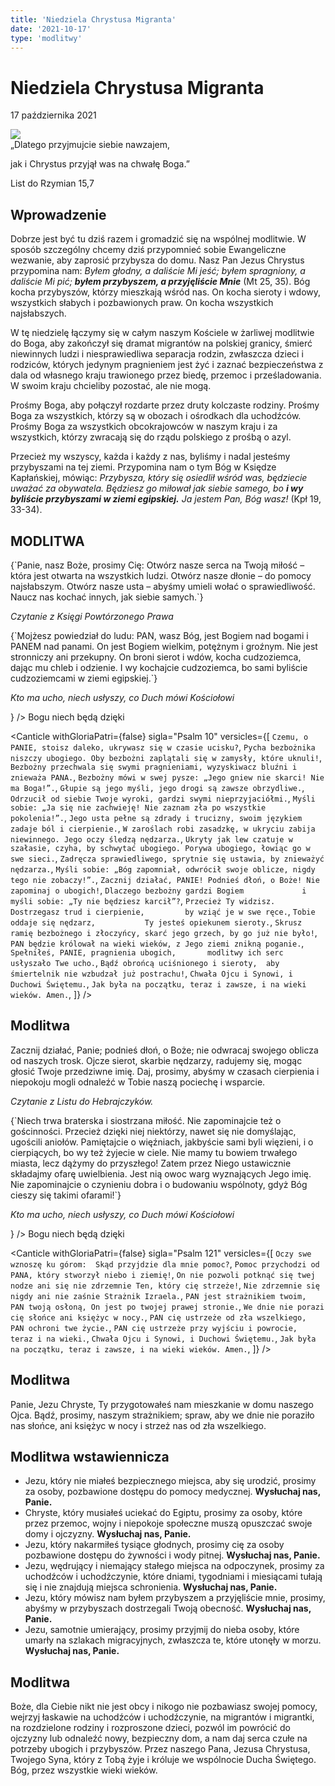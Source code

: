 ```yaml
---
title: 'Niedziela Chrystusa Migranta'
date: '2021-10-17'
type: 'modlitwy'
---
```


# Niedziela Chrystusa Migranta

<p className="relative mb-2" style={{ top: -20 }}>
  17 października 2021
</p>

<img src="/banners/christ-migrant.jpg" />

<div className="mt-6 mb-2 mx-auto font-light" style={{ textAlign: 'center' }}>
  „Dlatego przyjmujcie siebie nawzajem,
  <p>jak i Chrystus przyjął was na chwałę Boga.”</p>
</div>

<p className="font-light text-right italic">List do Rzymian 15,7</p>

## Wprowadzenie

<div class="space-y-2">
Dobrze jest być tu dziś razem i gromadzić się na wspólnej modlitwie. W sposób szczególny chcemy dziś przypomnieć sobie Ewangeliczne wezwanie, aby zaprosić przybysza do domu. Nasz Pan Jezus Chrystus przypomina nam: <i>Byłem głodny, a daliście Mi jeść; byłem spragniony, a daliście Mi pić; <strong>byłem przybyszem, a przyjęliście Mnie</strong></i> (Mt 25, 35). Bóg kocha przybyszów, którzy mieszkają wśród nas. On kocha sieroty i wdowy, wszystkich słabych i pozbawionych praw. On kocha wszystkich najsłabszych.

W tę niedzielę łączymy się w całym naszym Kościele w żarliwej modlitwie do Boga, aby zakończył się dramat migrantów na polskiej granicy, śmierć niewinnych ludzi i niesprawiedliwa separacja rodzin, zwłaszcza dzieci i rodziców, których jedynym pragnieniem jest żyć i zaznać bezpieczeństwa z dala od własnego kraju trawionego przez biedę, przemoc i prześladowania. W swoim kraju chcieliby pozostać, ale nie mogą.

Prośmy Boga, aby połączył rozdarte przez druty kolczaste rodziny. Prośmy Boga za wszystkich, którzy są w obozach i ośrodkach dla uchodźców. Prośmy Boga za wszystkich obcokrajowców w naszym kraju i za wszystkich, którzy zwracają się do rządu polskiego z prośbą o azyl.

Przecież my wszyscy, każda i każdy z nas, byliśmy i nadal jesteśmy przybyszami na tej ziemi. Przypomina nam o tym Bóg w Księdze Kapłańskiej, mówiąc: <i>Przybysza, który się osiedlił wśród was, będziecie uważać za obywatela. Będziesz go miłował jak siebie samego, bo <strong>i wy byliście przybyszami w ziemi egipskiej.</strong> Ja jestem Pan, Bóg wasz!</i> (Kpł 19, 33-34).

</div>

## MODLITWA

<V>
  {`Panie, nasz Boże, prosimy Cię: 
  Otwórz nasze serca na Twoją miłość 
  – która jest otwarta na wszystkich ludzi. 
  Otwórz nasze dłonie – do pomocy najsłabszym.
  Otwórz nasze usta – abyśmy umieli wołać o sprawiedliwość. 
  Naucz nas kochać innych, jak siebie samych.`}
</V>
<Amen />

<div className="my-6 space-y-2">
  <Passage
    type="first"
    sigla="Pwt 10, 17-19"
    passage={
      <>
        <p>
          <i>Czytanie z Księgi Powtórzonego Prawa</i>
        </p>
        <div>
          {`Mojżesz powiedział do ludu: PAN, wasz Bóg, jest Bogiem nad bogami i PANEM nad panami. On jest Bogiem wielkim, potężnym i groźnym. Nie jest stronniczy ani przekupny. On broni sierot i wdów, kocha cudzoziemca, dając mu chleb i odzienie. I wy kochajcie cudzoziemca, bo sami byliście cudzoziemcami w ziemi egipskiej.`}
        </div>
        <p>
          <i>Kto ma ucho, niech usłyszy, co Duch mówi Kościołowi</i>
        </p>
      </>
    }
  />
  <R>Bogu niech będą dzięki</R>
</div>

<Canticle
  withGloriaPatri={false}
  sigla="Psalm 10"
  versicles={[
    `Czemu, o PANIE, stoisz daleko,
	ukrywasz się w czasie ucisku?`,
    `Pycha bezbożnika niszczy ubogiego.
	Oby bezbożni zaplątali się w zamysły, które uknuli!`,
    `Bezbożny przechwala się swymi pragnieniami,
	wyzyskiwacz bluźni i znieważa PANA.`,
    `Bezbożny mówi w swej pysze:
	„Jego gniew nie skarci! Nie ma Boga!”.`,
    `Głupie są jego myśli,
	jego drogi są zawsze obrzydliwe.`,
    `Odrzucił od siebie Twoje wyroki,
	gardzi swymi nieprzyjaciółmi.`,
    `Myśli sobie: „Ja się nie zachwieję!
	Nie zaznam zła po wszystkie pokolenia!”.`,
    `Jego usta pełne są zdrady i trucizny,
	swoim językiem zadaje ból i cierpienie.`,
    `W zaroślach robi zasadzkę,
	w ukryciu zabija niewinnego.
	Jego oczy śledzą nędzarza.`,
    `Ukryty jak lew czatuje w szałasie,
	czyha, by schwytać ubogiego.
	Porywa ubogiego, łowiąc go w swe sieci.`,
    `Zadręcza sprawiedliwego,
	sprytnie się ustawia, by znieważyć nędzarza.`,
    `Myśli sobie: „Bóg zapomniał,
	odwrócił swoje oblicze, nigdy tego nie zobaczy!”.`,
    `Zacznij działać, PANIE! Podnieś dłoń, o Boże!
	Nie zapominaj o ubogich!`,
    `Dlaczego bezbożny gardzi Bogiem			
    i myśli sobie: „Ty nie będziesz karcił”?`,
    `Przecież Ty widzisz. Dostrzegasz trud i cierpienie,		
    by wziąć je w swe ręce.`,
    `Tobie oddaje się nędzarz,			
    Ty jesteś opiekunem sieroty.`,
    `Skrusz ramię bezbożnego i złoczyńcy,
	skarć jego grzech, by go już nie było!`,
    `PAN będzie królował na wieki wieków,
	z Jego ziemi znikną poganie.`,
    `Spełniłeś, PANIE, pragnienia ubogich,		
    modlitwy ich serc  usłyszało Twe ucho.`,
    `Bądź obrońcą uciśnionego i sieroty, 
	aby śmiertelnik nie wzbudzał już postrachu!`,
    `Chwała Ojcu i Synowi,
  i Duchowi Świętemu.`,
    `Jak była na początku, teraz i zawsze,
  i na wieki wieków. Amen.`,
  ]}
/>

## Modlitwa

Zacznij działać, Panie; podnieś dłoń, o Boże; nie odwracaj swojego oblicza od naszych trosk. Ojcze sierot, skarbie nędzarzy, radujemy się, mogąc głosić Twoje przedziwne imię. Daj, prosimy, abyśmy w czasach cierpienia i niepokoju mogli odnaleźć w Tobie naszą pociechę i wsparcie.

<Amen />

<div className="my-6 space-y-2">
  <Passage
    type="second"
    sigla="Hbr 13,1-3.14-16"
    passage={
      <>
        <p>
          <i>Czytanie z Listu do Hebrajczyków.</i>
        </p>
        <div>
          {`Niech trwa braterska i siostrzana miłość. Nie zapominajcie też o gościnności. Przecież dzięki niej niektórzy, nawet się nie domyślając, ugościli aniołów. Pamiętajcie o więźniach, jakbyście sami byli więzieni, i o cierpiących, bo wy też żyjecie w ciele. Nie mamy tu bowiem trwałego miasta, lecz dążymy do przyszłego! Zatem przez Niego ustawicznie składajmy ofarę uwielbienia. Jest nią owoc warg wyznających Jego imię. Nie zapominajcie o czynieniu dobra i o budowaniu wspólnoty, gdyż Bóg cieszy się takimi ofarami!`}
        </div>
        <p>
          <i>Kto ma ucho, niech usłyszy, co Duch mówi Kościołowi</i>
        </p>
      </>
    }
  />
  <R>Bogu niech będą dzięki</R>
</div>

<Canticle
  withGloriaPatri={false}
  sigla="Psalm 121"
  versicles={[
    `Oczy swe wznoszę ku górom: 
Skąd przyjdzie dla mnie pomoc?`,
    `Pomoc przychodzi od PANA,
który stworzył niebo i ziemię!`,
    `On nie pozwoli potknąć się twej nodze
ani się nie zdrzemnie Ten, który cię strzeże!`,
    `Nie zdrzemnie się nigdy ani nie zaśnie
Strażnik Izraela.`,
    `PAN jest strażnikiem twoim, 
PAN twoją osłoną,
On jest po twojej prawej stronie.`,
    `We dnie nie porazi cię słońce
ani księżyc w nocy.`,
    `PAN cię ustrzeże od zła wszelkiego, 
    PAN ochroni twe życie.`,
    `PAN cię ustrzeże
przy wyjściu i powrocie, 
teraz i na wieki.`,
    `Chwała Ojcu i Synowi,
  i Duchowi Świętemu.`,
    `Jak była na początku, teraz i zawsze,
  i na wieki wieków. Amen.`,
  ]}
/>

## Modlitwa

Panie, Jezu Chryste, Ty przygotowałeś nam mieszkanie w domu naszego Ojca. Bądź, prosimy, naszym strażnikiem; spraw, aby we dnie nie poraziło nas słońce, ani księżyc w nocy i strzeż nas od zła wszelkiego.

<Amen />

## Modlitwa wstawiennicza

- Jezu, który nie miałeś bezpiecznego miejsca, aby się urodzić, prosimy za osoby, pozbawione dostępu do pomocy medycznej. **Wysłuchaj nas, Panie.**
- Chryste, który musiałeś uciekać do Egiptu, prosimy za osoby, które przez przemoc, wojny i niepokoje społeczne muszą opuszczać swoje domy i ojczyzny. **Wysłuchaj nas, Panie.**
- Jezu, który nakarmiłeś tysiące głodnych, prosimy cię za osoby pozbawione dostępu do żywności i wody pitnej. **Wysłuchaj nas, Panie.**
- Jezu, wędrujący i niemający stałego miejsca na odpoczynek, prosimy za uchodźców i uchodźczynie, które dniami, tygodniami i miesiącami tułają się i nie znajdują miejsca schronienia. **Wysłuchaj nas, Panie.**
- Jezu, który mówisz nam byłem przybyszem a przyjęliście mnie, prosimy, abyśmy w przybyszach dostrzegali Twoją obecność. **Wysłuchaj nas, Panie.**
- Jezu, samotnie umierający, prosimy przyjmij do nieba osoby, które umarły na szlakach migracyjnych, zwłaszcza te, które utonęły w morzu. **Wysłuchaj nas, Panie.**

<CustomIntercessions />

<KyrieEleison />

<LordsPrayer />

## Modlitwa

Boże, dla Ciebie nikt nie jest obcy i nikogo nie pozbawiasz swojej pomocy, wejrzyj łaskawie na uchodźców i uchodźczynie, na migrantów i migrantki, na rozdzielone rodziny i rozproszone dzieci, pozwól im powrócić do ojczyzny lub odnaleźć nowy, bezpieczny dom, a nam daj serca czułe na potrzeby ubogich i przybyszów. Przez naszego Pana, Jezusa Chrystusa, Twojego Syna, który z Tobą żyje i króluje we wspólnocie Ducha Świętego. Bóg, przez wszystkie wieki wieków.

<Amen />

<BlessingAndConcludingVersicle />
